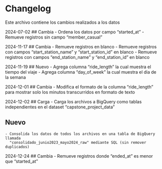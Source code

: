 # Changelog
Este archivo contiene los cambios realizados a los datos

2024-07-02
## Cambia
    - Ordena los datos por campo "started_at"
    - Remueve registros sin campo "member_casual"

2024-11-17
## Cambia
    - Remueve registros en blanco
    - Remueve registros con campos "start_station_name" y "start_station_id" en blanco
    - Remueve registros con campos "end_station_name" y "end_station_id" en blanco

2024-11-19
## Nuevo
    - Agrega columna "ride_length" la cual muestra el tiempo del viaje
    - Agrega columna "day_of_week" la cual muestra el dia de la semana

2024-12-01
## Cambia
    - Modifica el formato de la columna "ride_length" para mostrar solo 
      los minutos transcurridos en formato de texto

2024-12-02
## Carga
    - Carga los archivos a BigQuery como tablas independientes en el dataset 
      "capstone_project_data"

## Nuevo
    - Consolida los datos de todos los archivos en una tabla de BigQuery llamada 
      "consolidado_junio2023_mayo2024_raw" mediante SQL (sin remover duplicados)

2024-12-24
## Cambia
    - Remueve registros donde "ended_at" es menor que "started_at"
